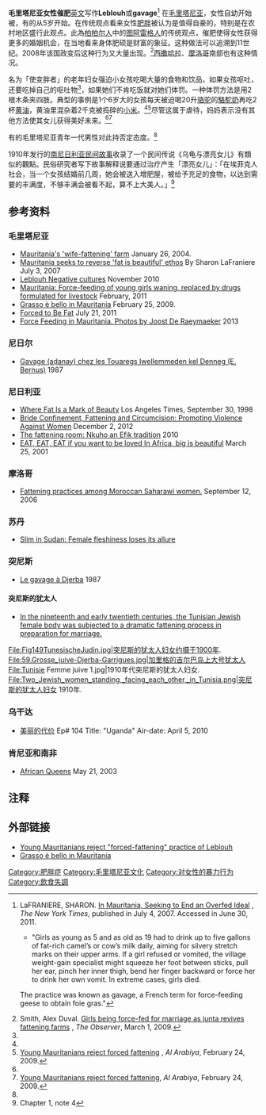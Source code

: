 {{對女性的暴力}}
'''毛里塔尼亚女性催肥'''[[英文|英文]]写作'''Leblouh'''或'''gavage'''<ref>LaFRANIERE, SHARON. [http://www.nytimes.com/2007/07/04/world/africa/04mauritania.html In Mauritania, Seeking to End an Overfed Ideal] {{Wayback|url=http://www.nytimes.com/2007/07/04/world/africa/04mauritania.html |date=20180117041758 }}, ''The New York Times'', published in July 4, 2007. Accessed in June 30, 2011.
*"Girls as young as 5 and as old as 19 had to drink up to five gallons of fat-rich camel’s or cow’s milk daily, aiming for silvery stretch marks on their upper arms. If a girl refused or vomited, the village weight-gain specialist might squeeze her foot between sticks, pull her ear, pinch her inner thigh, bend her finger backward or force her to drink her own vomit. In extreme cases, girls died.

The practice was known as gavage, a French term for force-feeding geese to obtain foie gras."</ref> 在[[毛里塔尼亚|毛里塔尼亚]]，女性自幼开始被{{le|强迫进食|Force-feeding}}，有的从5岁开始。在传统观点看来女性[[肥胖|肥胖]]被认为是值得自豪的，特别是在农村地区盛行此观点。此為[[柏柏尔人|柏柏尔人]]中的[[图阿雷格人|图阿雷格人]]的传统观点，催肥使得女性获得更多的婚姻机会，在当地看来身体肥硕是财富的象征。这种做法可以追溯到11世纪。2008年该国政变后这种行为又大量出现。<ref name=Smith>Smith, Alex Duval. [http://www.guardian.co.uk/world/2009/mar/01/mauritania-force-feeding-marriage Girls being force-fed for marriage as junta revives fattening farms] {{Wayback|url=http://www.guardian.co.uk/world/2009/mar/01/mauritania-force-feeding-marriage |date=20110906082315 }}, ''The Observer'', March 1, 2009.</ref>[[西撒哈拉|西撒哈拉]]、[[摩洛哥|摩洛哥]]南部也有这种情况。

名为「使变胖者」的老年妇女强迫小女孩吃喝大量的食物和饮品，如果女孩呕吐，还要吃掉自己的呕吐物<ref name=Smith/>，如果她们不肯吃饭就对她们体罚。一种体罚方法是用2根木条夹四肢。典型的事例是1个6岁大的女孩每天被迫喝20升[[骆驼|骆驼]]的[[駱駝奶|駱駝奶]]再吃2杯[[黄油|黄油]]，黄油里混杂着2千克被捣碎的[[小米|小米]]。<ref name=Smith/><ref name=alarabiya>[http://www.alarabiya.net/articles/2009/02/24/67174.html Young Mauritanians reject forced fattening] {{Wayback|url=http://www.alarabiya.net/articles/2009/02/24/67174.html |date=20171229212606 }}, ''Al Arabiya'', February 24, 2009.</ref>尽管这属于虐待，妈妈表示没有其他方法使其女儿获得美好未来。<ref name=Smith/><ref name=alarabiya>[http://www.alarabiya.net/articles/2009/02/24/67174.html Young Mauritanians reject forced fattening], ''Al Arabiya'', February 24, 2009.</ref>

有的毛里塔尼亚青年一代男性对此持否定态度。<ref name=alarabiya/>

1910年发行的[[南尼日利亚民间故事|南尼日利亚民间故事]]收录了一个民间传说《乌龟与漂亮女儿》有類似的觀點。民俗研究者写下故事解释说要通过治疗产生「漂亮女儿」：「在埃菲克人社会，当一个女孩结婚前几周，她会被送入增肥屋，被给予充足的食物，以达到需要的丰满度，不够丰满会被看不起，算不上大美人。」<ref>Chapter 1, note 4</ref>

== 参考资料 ==
=== 毛里塔尼亚 ===
*[http://news.bbc.co.uk/2/hi/3429903.stm Mauritania's 'wife-fattening' farm] {{Wayback|url=http://news.bbc.co.uk/2/hi/3429903.stm |date=20160412174326 }} January 26, 2004.
*[http://www.nytimes.com/2007/07/03/world/africa/03iht-mauritania.4.6472166.html?_r=0 Mauritania seeks to reverse 'fat is beautiful' ethos] {{Wayback|url=http://www.nytimes.com/2007/07/03/world/africa/03iht-mauritania.4.6472166.html?_r=0 |date=20190611204411 }} By Sharon LaFraniere July 3, 2007
*[http://www.africanholocaust.net/africanculture.html Leblouh Negative cultures] {{Wayback|url=http://www.africanholocaust.net/africanculture.html |date=20160331164142 }} November 2010
*[http://www.ionglobaltrends.com/2011/02/mauritania-force-feeding-of-young-girls.html Mauritania: Force-feeding of young girls waning, replaced by drugs formulated for livestock] {{Wayback|url=http://www.ionglobaltrends.com/2011/02/mauritania-force-feeding-of-young-girls.html |date=20160414043512 }} February, 2011
*[http://www.corriere.it/esteri/09_febbraio_25/mauritania_donne_grasse_viviana_mazza_d3b7bbde-0347-11de-a752-00144f02aabc.shtml Grasso è bello in Mauritania] {{Wayback|url=http://www.corriere.it/esteri/09_febbraio_25/mauritania_donne_grasse_viviana_mazza_d3b7bbde-0347-11de-a752-00144f02aabc.shtml |date=20110608064717 }} February 25, 2009. 
*[http://www.marieclaire.com/world-reports/news/forcefeeding-in-mauritania Forced to Be Fat] {{Wayback|url=http://www.marieclaire.com/world-reports/news/forcefeeding-in-mauritania |date=20140910080320 }} July 21, 2011
*[https://web.archive.org/web/20141112220112/http://www.phmuseum.com/imigra/series/force-feeding-in-mauritania-1 Force Feeding in Mauritania. Photos by Joost De Raeymaeker] 2013

=== 尼日尔 ===
*[http://encyclopedieberbere.revues.org/1856 Gavage (aḍanay) chez les Touaregs Iwellemmeden kel Denneg (E. Bernus)] {{Wayback|url=http://encyclopedieberbere.revues.org/1856 |date=20160426092548 }} 1987

=== 尼日利亚 ===
*[https://web.archive.org/web/20160303192441/http://www.anthroprof.org/documents/Docs102/102articles/fat26.pdf Where Fat Is a Mark of Beauty] Los Angeles Times, September 30, 1998
*[https://worldpulse.com/node/62022 Bride Confinement, Fattening and Circumcision: Promoting Violence Against Women] {{Wayback|url=https://worldpulse.com/node/62022 |date=20141113001043 }} December 2, 2012 
*[http://www.namywedding.com/articles/76-the-traditional-marriage-series-efik-traditional-marriage-and-the-fattening-room-nkuho-an-efik-tradition The fattening room: Nkuho an Efik tradition] {{Wayback|url=http://www.namywedding.com/articles/76-the-traditional-marriage-series-efik-traditional-marriage-and-the-fattening-room-nkuho-an-efik-tradition |date=20150707043843 }} 2010
*[http://www.biyokulule.com/view_content.php?articleid=5554 EAT, EAT, EAT if you want to be loved In Africa, big is beautiful] {{Wayback|url=http://www.biyokulule.com/view_content.php?articleid=5554 |date=20160303230900 }} March 25, 2001

=== 摩洛哥 ===
*[http://www.ncbi.nlm.nih.gov/pubmed/17333802 Fattening practices among Moroccan Saharawi women.] {{Wayback|url=http://www.ncbi.nlm.nih.gov/pubmed/17333802 |date=20160920001344 }} September 12, 2006

=== 苏丹 ===
*[http://www.bbc.co.uk/news/magazine-22455559 Slim in Sudan: Female fleshiness loses its allure] {{Wayback|url=http://www.bbc.co.uk/news/magazine-22455559 |date=20170115223406 }}

=== 突尼斯 ===
*[http://encyclopedieberbere.revues.org/1856 Le gavage à Djerba] {{Wayback|url=http://encyclopedieberbere.revues.org/1856 |date=20160426092548 }} 1987

==== 突尼斯的犹太人 ====
*[http://www.jstor.org/discover/10.2979/jmiddeastwomstud.2011.7.1.1?uid=3737880&uid=2&uid=4&sid=21105195622623 In the nineteenth and early twentieth centuries, the Tunisian Jewish female body was subjected to a dramatic fattening process in preparation for marriage.]
<gallery>
File:Fig149TunesischeJudin.jpg|突尼斯的犹太人妇女约摄于1900年.
File:59.Grosse_juive-Djerba-Garrigues.jpg|加里格的吉尔巴岛上大号犹太人 
File:Tunisie Femme juive 1.jpg|1910年代突尼斯的犹太人妇女.
File:Two_Jewish_women_standing,_facing_each_other,_in_Tunisia.png|突尼斯的犹太人妇女 1910年.
</gallery>

=== 乌干达 ===
*[[美丽的代价|美丽的代价]] Ep# 104	Title: "Uganda" Air-date: April 5, 2010

=== 肯尼亚和南非  ===
*[http://www.biyokulule.com/view_content.php?articleid=5555 African Queens] {{Wayback|url=http://www.biyokulule.com/view_content.php?articleid=5555 |date=20160304090137 }} May 21, 2003

==注释==
{{reflist}}

== 外部链接 ==
*[http://www.magharebia.com/cocoon/awi/xhtml1/en_GB/features/awi/reportage/2009/02/20/reportage-01 Young Mauritanians reject "forced-fattening" practice of Leblouh] {{Wayback|url=http://www.magharebia.com/cocoon/awi/xhtml1/en_GB/features/awi/reportage/2009/02/20/reportage-01 |date=20110831023104 }}
*[http://www.corriere.it/esteri/09_febbraio_25/mauritania_donne_grasse_viviana_mazza_d3b7bbde-0347-11de-a752-00144f02aabc.shtml Grasso è bello in Mauritania] {{Wayback|url=http://www.corriere.it/esteri/09_febbraio_25/mauritania_donne_grasse_viviana_mazza_d3b7bbde-0347-11de-a752-00144f02aabc.shtml |date=20110608064717 }}

[[Category:肥胖症|Category:肥胖症]]
[[Category:毛里塔尼亚文化|Category:毛里塔尼亚文化]]
[[Category:对女性的暴力行为|Category:对女性的暴力行为]]
[[Category:飲食失調|Category:飲食失調]]